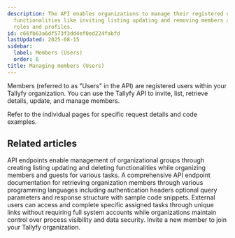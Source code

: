 ```yaml
---
description: The API enables organizations to manage their registered users through
  functionalities like inviting listing updating and removing members along with their
  roles and profiles.
id: c66fb63a6df573f3dd4ef0ed224fabfd
lastUpdated: 2025-08-15
sidebar:
  label: Members (Users)
  order: 6
title: Managing members (Users)
---
```



Members (referred to as "Users" in the API) are registered users within your Tallyfy organization. You can use the Tallyfy API to invite, list, retrieve details, update, and manage members.

Refer to the individual pages for specific request details and code examples.

<PageTree />


## Related articles
<CardGrid>
<LinkTitleCard header="<b>Code Samples > Managing groups</b>" href="/products/pro/integrations/open-api/code-samples/groups/" > API endpoints enable management of organizational groups through creating listing updating and deleting functionalities while organizing members and guests for various tasks. </LinkTitleCard>
<LinkTitleCard header="<b>Members > List members</b>" href="/products/pro/integrations/open-api/code-samples/members/list-members/" > A comprehensive API endpoint documentation for retrieving organization members through various programming languages including authentication headers optional query parameters and response structure with sample code snippets. </LinkTitleCard>
<LinkTitleCard header="<b>Code Samples > Managing guests</b>" href="/products/pro/integrations/open-api/code-samples/guests/" > External users can access and complete specific assigned tasks through unique links without requiring full system accounts while organizations maintain control over process visibility and data security. </LinkTitleCard>
<LinkTitleCard header="<b>Members > Invite member</b>" href="/products/pro/integrations/open-api/code-samples/members/invite-member/" > Invite a new member to join your Tallyfy organization. </LinkTitleCard>
</CardGrid>